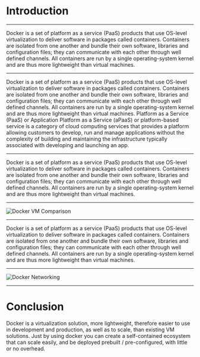 <!-- SUBTITLE: Introduction -->

<Layout header>

# Introduction

</Layout>

---

<Layout>

<Words>

<Link noColor>Docker</Link> is a set of <Link href="https://www.wikiwand.com/en/Platform_as_a_service">platform as a service</Link> (PaaS) products that use <Link href="https://www.wikiwand.com/en/OS-level_virtualization">OS-level virtualization</Link> to deliver software in packages called containers. <Link href="https://www.wikiwand.com/en/OS-level_virtualization">Containers</Link> are isolated from one another and bundle their own software, libraries and configuration files; they can communicate with each other through <Link href="https://docs.docker.com/network/">well defined channels</Link>. All containers are run by a single <Link href="https://www.wikiwand.com/en/Kernel_(operating_system)">operating-system kernel</Link> and are thus more lightweight than <Link href="https://www.wikiwand.com/en/Virtual_machine">virtual machines</Link>.

</Words>

</Layout>

---

<Layout>

<Split>

<Words>

<Link noColor>Docker</Link> is a set of <Link href="https://www.wikiwand.com/en/Platform_as_a_service">platform as a service</Link> (PaaS) products that use <Link noColor href="https://www.wikiwand.com/en/OS-level_virtualization">OS-level virtualization</Link> to deliver software in packages called containers. <Link noColor href="https://www.wikiwand.com/en/OS-level_virtualization">Containers</Link> are isolated from one another and bundle their own software, libraries and configuration files; they can communicate with each other through <Link noColor href="https://docs.docker.com/network/">well defined channels</Link>. All containers are run by a single <Link noColor href="https://www.wikiwand.com/en/Kernel_(operating_system)">operating-system kernel</Link> and are thus more lightweight than <Link noColor href="https://www.wikiwand.com/en/Virtual_machine">virtual machines</Link>.

</Words>

<Words>

<Link noColor>Platform as a Service (PaaS)</Link> or <Link noColor>Application Platform as a Service (aPaaS)</Link> or platform-based service is a category of <Link href="https://ww.wikiwand.com/en/Cloud_computing#Service_models">cloud computing services</Link> that provides a <Link href="www.wikiwand.com/en/Computing_platform">platform</Link> allowing customers to <Link noColor>develop, run and manage applications</Link> without the complexity of building and maintaining the infrastructure typically associated with developing and launching an app.

</Words>

</Split>

</Layout>

--- 

<Layout>

<Words>

<Link noColor>Docker</Link> is a set of <Link noColor href="https://www.wikiwand.com/en/Platform_as_a_service">platform as a service</Link> (PaaS) products that use <Link href="https://www.wikiwand.com/en/OS-level_virtualization">OS-level virtualization</Link> to deliver software in packages called containers. <Link href="https://www.wikiwand.com/en/OS-level_virtualization">Containers</Link> are isolated from one another and bundle their own software, libraries and configuration files; they can communicate with each other through <Link noColor href="https://docs.docker.com/network/">well defined channels</Link>. All containers are run by a single <Link href="https://www.wikiwand.com/en/Kernel_(operating_system)">operating-system kernel</Link> and are thus more lightweight than <Link href="https://www.wikiwand.com/en/Virtual_machine">virtual machines</Link>.

</Words>

</Layout>

---

<Layout>

![Docker VM Comparison](https://s3.amazonaws.com/media-p.slid.es/uploads/776/images/6787931/pasted-from-clipboard.png)

</Layout>

--- 

<Layout>

<Words>

<Link noColor>Docker</Link> is a set of <Link noColor href="https://www.wikiwand.com/en/Platform_as_a_service">platform as a service</Link> (PaaS) products that use <Link noColor href="https://www.wikiwand.com/en/OS-level_virtualization">OS-level virtualization</Link> to deliver software in packages called containers. <Link noColor href="https://www.wikiwand.com/en/OS-level_virtualization">Containers</Link> are isolated from one another and bundle their own software, libraries and configuration files; they can communicate with each other through <Link href="https://docs.docker.com/network/">well defined channels</Link>. All containers are run by a single <Link noColor href="https://www.wikiwand.com/en/Kernel_(operating_system)">operating-system kernel</Link> and are thus more lightweight than <Link noColor href="https://www.wikiwand.com/en/Virtual_machine">virtual machines</Link>.

</Words>

</Layout>

---

<Layout>

![Docker Networking](https://miro.medium.com/max/2798/1*3dH8hl3ovZj5H9zuHShAXQ.png)

</Layout>

---

<Invert>

<Layout>

# Conclusion

<Appear> 

Docker is a virtualization solution, more lightweight, therefore easier to use in development and production, as well as to scale, than existing VM solutions. Just by using docker you can create a self-contained ecosystem that can scale easily, and be deployed prebuilt / pre-configured, with little or no overhead.

</Appear>

</Layout>

</Invert>